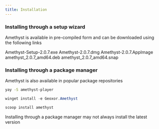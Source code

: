 ```yaml
---
title: Installation
---
```


### Installing through a setup wizard
Amethyst is available in pre-compiled form and can be downloaded using the following links

<CardGroup cols={2}>
  <Card
    title="Windows"
    icon="windows"
    href="https://github.com/Geoxor/Amethyst/releases/download/v2.0.7/Amethyst-Setup-2.0.7.exe"
  >
    Amethyst-Setup-2.0.7.exe
  </Card>
    <Card
    title="Macos"
    icon="Apple"
    href="https://github.com/Geoxor/Amethyst/releases/download/v2.0.7/Amethyst-2.0.7.dmg"
  >
    Amethyst-2.0.7.dmg
  </Card>
</CardGroup>

<CardGroup cols={3}>
  <Card
    title="Linux AppImage"
    icon="Linux"
    href="https://github.com/Geoxor/Amethyst/releases/download/v2.0.7/Amethyst-2.0.7.AppImage"
  >
    Amethyst-2.0.7.AppImage
  </Card>
    <Card
    title="Linux .deb"
    icon="Linux"
    href="https://github.com/Geoxor/Amethyst/releases/download/v2.0.7/amethyst_2.0.7_amd64.deb"
  >
    amethyst_2.0.7_amd64.deb
  </Card>
      <Card
    title="Linux .snap"
    icon="Linux"
    href="https://github.com/Geoxor/Amethyst/releases/download/v2.0.7/amethyst_2.0.7_amd64.snap"
  >
    amethyst_2.0.7_amd64.snap
  </Card>
</CardGroup>

### Installing through a package manager
Amethyst is also available in popular package repositories

<CodeGroup>

```bash yay
yay -S amethyst-player
```

```powershell winget
winget install -e Geoxor.Amethyst
```

```powershell scoop
scoop install amethyst
```

</CodeGroup>

<Note>Installing through a package manager may not always install the latest version</Note>